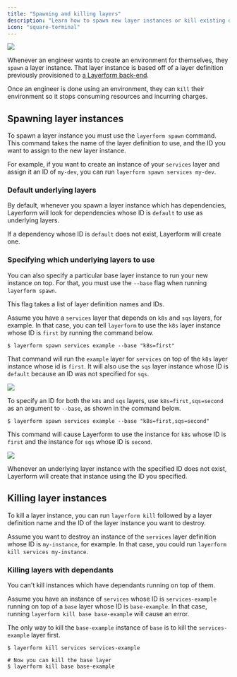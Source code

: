 ```yaml
---
title: "Spawning and killing layers"
description: "Learn how to spawn new layer instances or kill existing ones."
icon: "square-terminal"
---
```


<div className="flex justify-center items-center">
    <img src="/images/bull-spawn.png" className="w-96" />
</div>

Whenever an engineer wants to create an environment for themselves, they `spawn` a layer instance. That layer instance is based off of a layer definition previously provisioned to [a Layerform back-end](./backends).

Once an engineer is done using an environment, they can `kill` their environment so it stops consuming resources and incurring charges.

## Spawning layer instances

To spawn a layer instance you must use the `layerform spawn` command. This command takes the name of the layer definition to use, and the ID you want to assign to the new layer instance.

For example, if you want to create an instance of your `services` layer and assign it an ID of `my-dev`, you can run `layerform spawn services my-dev`.

### Default underlying layers

By default, whenever you spawn a layer instance which has dependencies, Layerform will look for dependencies whose ID is `default` to use as underlying layers.

If a dependency whose ID is `default` does not exist, Layerform will create one.

### Specifying which underlying layers to use

You can also specify a particular base layer instance to run your new instance on top. For that, you must use the `--base` flag when running `layerform spawn`.

This flag takes a list of layer definition names and IDs.

Assume you have a `services` layer that depends on `k8s` and `sqs` layers, for example. In that case, you can tell `layerform` to use the `k8s` layer instance whose ID is `first` by running the command below.

```
$ layerform spawn services example --base "k8s=first"
```

That command will run the `example` layer for `services` on top of the `k8s` layer instance whose id is `first`. It will also use the `sqs` layer instance whose ID is `default` because an ID was not specified for `sqs`.

![](/images/multilayers-example.png)

To specify an ID for both the `k8s` and `sqs` layers, use `k8s=first,sqs=second` as an argument to `--base`, as shown in the command below.

```
$ layerform spawn services example --base "k8s=first,sqs=second"
```

This command will cause Layerform to use the instance for `k8s` whose ID is `first` and the instance for `sqs` whose ID is `second`.

![](/images/all-named-layers-example.png)

<Note>
    Whenever an underlying layer instance with the specified ID does not exist,
    Layerform will create that instance using the ID you specified.
</Note>

## Killing layer instances

To kill a layer instance, you can run `layerform kill` followed by a layer definition name and the ID of the layer instance you want to destroy.

Assume you want to destroy an instance of the `services` layer definition whose ID is `my-instance`, for example. In that case, you could run `layerform kill services my-instance`.

### Killing layers with dependants

You can't kill instances which have dependants running on top of them.

Assume you have an instance of `services` whose ID is `services-example` running on top of a `base` layer whose ID is `base-example`. In that case, running `layerform kill base base-example` will cause an error.

The only way to kill the `base-example` instance of `base` is to kill the `services-example` layer first.

```
$ layerform kill services services-example

# Now you can kill the base layer
$ layerform kill base base-example
```
